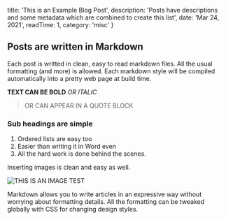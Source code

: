 
  title: 'This is an Example Blog Post',
  description: 'Posts have descriptions and some metadata which are combined to create this list',
  date: 'Mar 24, 2021',
  readTime: 1,
  category: 'misc'
}


## Posts are written in Markdown 

Each post is writted in clean, easy to read markdown files. All the usual formatting (and more) is allowed. Each markdown style will be compiled automatically into a pretty web page at build time.
 
**TEXT CAN BE BOLD** *OR ITALIC*

> OR CAN APPEAR IN
> A QUOTE BLOCK

### Sub headings are simple

1. Ordered lists are easy too
2. Easier than writing it in Word even
3. All the hard work is done behind the scenes.

Inserting images is clean and easy as well. 

![THIS IS AN IMAGE TEST](/github-mark.png)

Markdown allows you to write articles in an expressive way without worrying about formatting details. All the formatting can be tweaked globally with CSS for changing design styles.